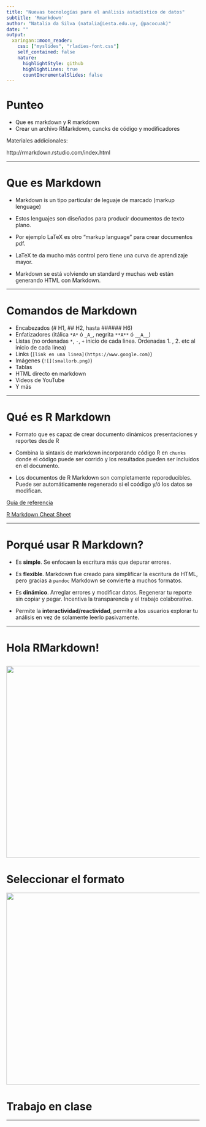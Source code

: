 ```yaml
---
title: "Nuevas tecnologías para el análisis astadístico de datos"
subtitle: 'Rmarkdown'
author: "Natalia da Silva (natalia@iesta.edu.uy, @pacocuak)"
date: ""
output:
  xaringan::moon_reader:
    css: ["myslides", "rladies-font.css"]
    self_contained: false
    nature:
      highlightStyle: github
      highlightLines: true
      countIncrementalSlides: false
---
```



# Punteo

- Que es markdown y R markdown
- Crear un archivo RMarkdown, cuncks de código y modificadores

 Materiales addicionales:

http://rmarkdown.rstudio.com/index.html

---

# Que es Markdown

 - Markdown is un tipo particular de leguaje de marcado (markup lenguage)
- Estos lenguajes son diseñados para producir documentos de texto plano.

- Por ejemplo LaTeX es otro "markup language" para crear documentos pdf. 

- LaTeX te da mucho más control pero tiene una curva de aprendizaje mayor.

- Markdown se está volviendo un standard y muchas web están generando HTML con Markdown.

---

# Comandos de Markdown

- Encabezados (# H1, ## H2, hasta ###### H6)
- Enfatizadores (itálica `*A*` ó `_A_`, negrita `**A**` ó `__A__`)
- Listas (no ordenadas `*`, `-`, `+`  inicio de cada linea. Ordenadas 1. , 2. etc al inicio de cada linea)
- Links (`[link en una linea](https://www.google.com)`)
- Imágenes (`![](smallorb.png)`)
- Tablas
- HTML directo en markdown
- Videos de YouTube
- Y más


---


# Qué es R Markdown

- Formato que es capaz de crear documento dinámicos presentaciones
y reportes desde R

- Combina la sintaxis de markdown incorporando código R en `chunks` donde el código puede ser corrido y los resultados pueden ser incluídos en el documento.

- Los documentos de R Markdown son completamente reporoducibles. Puede ser automáticamente regenerado si el coódigo y/ó los datos se modifican. 

[Guia de referencia](https://www.rstudio.com/wp-content/uploads/2015/03/rmarkdown-reference.pdf)

[R Markdown Cheat Sheet](https://www.rstudio.com/wp-content/uploads/2016/03/rmarkdown-cheatsheet-2.0.pdf)

---


# Porqué usar R Markdown?

- Es **simple**. Se enfocaen la escritura más que depurar errores.

- Es **flexible**. Markdown fue creado para simplificar la escritura de HTML, pero gracias a `pandoc` Markdown se convierte a muchos formatos.

- Es **dinámico**. Arreglar errores y modificar datos. Regenerar tu reporte sin copiar y pegar. Incentiva la transparencia y el trabajo colaborativo.

- Permite la **interactividad/reactividad**, permite a los usuarios explorar tu análisis en vez de solamente leerlo pasivamente.

---

# Hola RMarkdown!

<img src="creatermd.pdf" height="500px" width="660px" />
---


# Seleccionar el formato 

<img src="formatrmd.png" height="500px" width="660px" />

# Trabajo en clase

---
